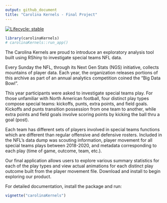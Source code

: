 ```yaml
---
output: github_document
title: "Carolina Kernels - Final Project"
---
```


<!-- badges: start -->
[![Lifecycle: stable](https://img.shields.io/badge/lifecycle-stable-brightgreen.svg)](https://lifecycle.r-lib.org/articles/stages.html#stable)
<!-- badges: end -->

```r
library(carolinaKernels)
# carolinaKernels::run_app()
```

The Carolina Kernels are proud to introduce an exploratory analysis tool built using RShiny to investigate special teams NFL data.

Every Sunday the NFL, through its Next Gen Stats (NGS) initiative, collects mountains of player data. Each year, the organization releases portions of this archive as part of an annual analytics competition coined the "Big Data Bowl".

This year participants were asked to investigate special teams play. For those unfamiliar with North American football, four distinct play types compose special teams: kickoffs, punts, extra points, and field goals. Kickoffs and punts transition possession from one team to another, while extra points and field goals involve scoring points by kicking the ball thru a goal (post).

Each team has different sets of players involved in special teams functions which are different than regular offensive and defensive rosters. Included in the NFL's data dump was scouting information, player movement for all special teams plays between 2018-2020, and metadata corresponding to each play (time of game, outcome, team, etc.).

Our final application allows users to explore various summary statistics for each of the play types and view actual animations for each distinct play outcome built from the player movement file. Download and install to begin exploring our product.

For detailed documentation, install the package and run:

```r
vignette("carolinaKernels")
```
